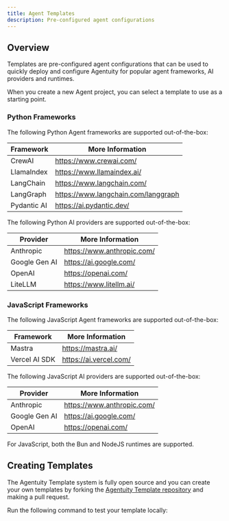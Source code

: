 ```yaml
---
title: Agent Templates
description: Pre-configured agent configurations
---
```


## Overview

Templates are pre-configured agent configurations that can be used to quickly deploy and configure Agentuity for popular agent frameworks, AI providers and runtimes.

When you create a new Agent project, you can select a template to use as a starting point.

### Python Frameworks

The following Python Agent frameworks are supported out-of-the-box:

| Framework    | More Information                    |
| ------------ | ----------------------------------- |
| CrewAI       | https://www.crewai.com/             |
| LlamaIndex   | https://www.llamaindex.ai/          |
| LangChain    | https://www.langchain.com/          |
| LangGraph    | https://www.langchain.com/langgraph |
| Pydantic AI  | https://ai.pydantic.dev/            |

The following Python AI providers are supported out-of-the-box:

| Provider      | More Information                |
| ------------- | ------------------------------- |
| Anthropic     | https://www.anthropic.com/      |
| Google Gen AI | https://ai.google.com/          |
| OpenAI        | https://openai.com/             |
| LiteLLM       | https://www.litellm.ai/         |

### JavaScript Frameworks

The following JavaScript Agent frameworks are supported out-of-the-box:

| Framework     | More Information                |
| ------------- | ------------------------------- |
| Mastra        | https://mastra.ai/              |
| Vercel AI SDK | https://ai.vercel.com/          |

The following JavaScript AI providers are supported out-of-the-box:

| Provider      | More Information                |
| ------------- | ------------------------------- |
| Anthropic     | https://www.anthropic.com/      |
| Google Gen AI | https://ai.google.com/          |
| OpenAI        | https://openai.com/             |

<Callout type="info">
For JavaScript, both the Bun and NodeJS runtimes are supported.
</Callout>

## Creating Templates

The Agentuity Template system is fully open source and you can create your own templates by forking the [Agentuity Template repository](https://github.com/agentuity/templates) and making a pull request.

Run the following command to test your template locally:

<CLICommand command="agentuity new --templates-dir <path-to-directory>" />
